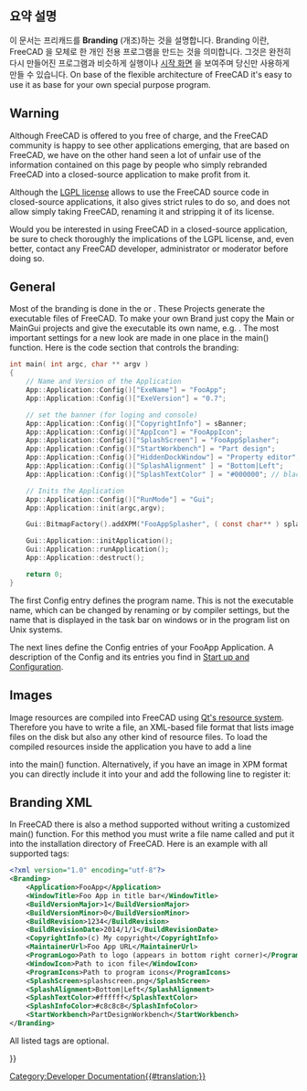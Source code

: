 <languages/>

{{Docnav
|[[Continuous_Integration|Continuous Integration]]
|[[Localisation/ko|현지화]]
}}

{{TOCright}}

<span id="Overview"></span>
==요약 설명== 

이 문서는 프리캐드를 '''Branding''' (개조)하는 것을 설명합니다. Branding 이란, FreeCAD 을 모체로 한 개인 전용 프로그램을 만드는 것을 의미합니다. 그것은 완전히 다시 만들어진 프로그램과 비슷하게 실행이나 [[Splash screen|시작 화면]] 을 보여주며 당신만 사용하게 만들 수 있습니다. On base of the flexible architecture of FreeCAD it's easy to use it as base for your own special purpose program.

== Warning ==

Although FreeCAD is offered to you free of charge, and the FreeCAD community is happy to see other applications emerging, that are based on FreeCAD, we have on the other hand seen a lot of unfair use of the information contained on this page by people who simply rebranded FreeCAD into a closed-source application to make profit from it.

Although the [[License|LGPL license]] allows to use the FreeCAD source code in closed-source applications, it also gives strict rules to do so, and does not allow simply taking FreeCAD, renaming it and stripping it of its license.

Would you be interested in using FreeCAD in a closed-source application, be sure to check thoroughly the implications of the LGPL license, and, even better, contact any FreeCAD developer, administrator or moderator before doing so. 

== General ==

Most of the branding is done in the {{FileName|MainCmd.cpp}} or {{FileName|MainGui.cpp}}. These Projects generate the executable files of FreeCAD. To make your own Brand just copy the Main or MainGui projects and give the executable its own name, e.g. {{FileName|FooApp.exe}}. 
The most important settings for a new look are made in one place in the main() function. Here is the code section that controls the branding:

<!-- WARNING Do not modify the <syntaxhighligh> tag because of "{}" or pipe characters "|" included in the source code of the macro -->
<syntaxhighlight lang="C">
int main( int argc, char ** argv )
{
    // Name and Version of the Application
    App::Application::Config()["ExeName"] = "FooApp";
    App::Application::Config()["ExeVersion"] = "0.7";

    // set the banner (for loging and console)
    App::Application::Config()["CopyrightInfo"] = sBanner;
    App::Application::Config()["AppIcon"] = "FooAppIcon";
    App::Application::Config()["SplashScreen"] = "FooAppSplasher";
    App::Application::Config()["StartWorkbench"] = "Part design";
    App::Application::Config()["HiddenDockWindow"] = "Property editor";
    App::Application::Config()["SplashAlignment" ] = "Bottom|Left";
    App::Application::Config()["SplashTextColor" ] = "#000000"; // black

    // Inits the Application 
    App::Application::Config()["RunMode"] = "Gui";
    App::Application::init(argc,argv);

    Gui::BitmapFactory().addXPM("FooAppSplasher", ( const char** ) splash_screen);

    Gui::Application::initApplication();
    Gui::Application::runApplication();
    App::Application::destruct();

    return 0;
}
</syntaxhighlight>

The first Config entry defines the program name. This is not the executable name, which can be changed by renaming or by compiler settings, but the name that is displayed in the task bar on windows or in the program list on Unix systems.

The next lines define the Config entries of your FooApp Application. A description of the Config and its entries you find in [[Start up and Configuration]].

== Images ==

Image resources are compiled into FreeCAD using [https://doc.qt.io/qt-6/resources.html Qt's resource system]. Therefore you have to write a {{FileName|.qrc}} file, an XML-based file format that lists image files on the disk but also any other kind of resource files. To load the compiled resources inside the application you have to add a line

{{Code|code=
Q_INIT_RESOURCE(FooApp); 
}}

into the main() function. Alternatively, if you have an image in XPM format you can directly include it into your {{FileName|main.cpp}} and add the following line to register it:

{{Code|code=
Gui::BitmapFactory().addXPM("FooAppSplasher", ( const char** ) splash_screen);
}}

== Branding XML ==

In FreeCAD there is also a method supported without writing a customized main() function. For this method you must write a file name called {{FileName|branding.xml}} and put it into the installation directory of FreeCAD. Here is an example with all supported tags:

<!-- WARNING Do not modify the <syntaxhighligh> tag because of "{}" or pipe characters "|" included in the source code of the macro -->
<syntaxhighlight lang="XML">
<?xml version="1.0" encoding="utf-8"?>
<Branding>
    <Application>FooApp</Application>
    <WindowTitle>Foo App in title bar</WindowTitle>
    <BuildVersionMajor>1</BuildVersionMajor>
    <BuildVersionMinor>0</BuildVersionMinor>
    <BuildRevision>1234</BuildRevision>
    <BuildRevisionDate>2014/1/1</BuildRevisionDate>
    <CopyrightInfo>(c) My copyright</CopyrightInfo>
    <MaintainerUrl>Foo App URL</MaintainerUrl>
    <ProgramLogo>Path to logo (appears in bottom right corner)</ProgramLogo>
    <WindowIcon>Path to icon file</WindowIcon>
    <ProgramIcons>Path to program icons</ProgramIcons>
    <SplashScreen>splashscreen.png</SplashScreen>
    <SplashAlignment>Bottom|Left</SplashAlignment>
    <SplashTextColor>#ffffff</SplashTextColor>
    <SplashInfoColor>#c8c8c8</SplashInfoColor>
    <StartWorkbench>PartDesignWorkbench</StartWorkbench>
</Branding>
</syntaxhighlight>

All listed tags are optional.


{{Docnav
|[[Continuous_Integration|Continuous Integration]]
|[[Localisation/ko|현지화]]
}}

{{Userdocnavi{{#translation:}}}}
[[Category:Developer Documentation{{#translation:}}]]